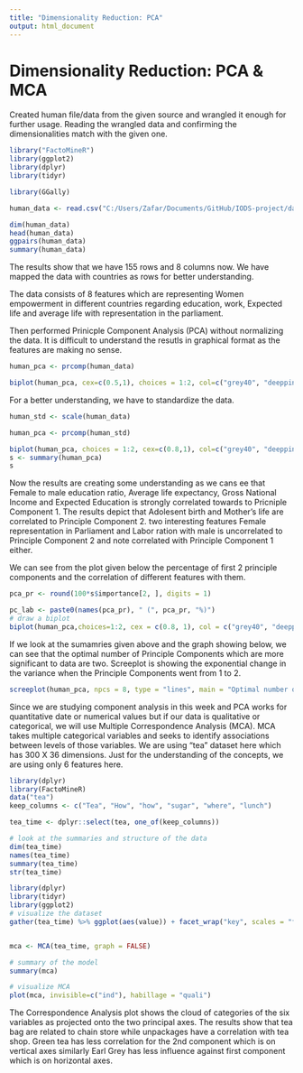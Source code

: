 ```yaml
---
title: "Dimensionality Reduction: PCA"
output: html_document
---
```

# Dimensionality Reduction: PCA & MCA
Created human file/data from the given source and wrangled it enough for further usage. Reading the wrangled data and confirming the dimensionalities match with the given one.

```r
library("FactoMineR")
library(ggplot2)
library(dplyr)
library(tidyr)

library(GGally)

human_data <- read.csv("C:/Users/Zafar/Documents/GitHub/IODS-project/data/human_.csv", sep = ",", header = TRUE, row.names = 1)
```

```r
dim(human_data)
head(human_data)
ggpairs(human_data)
summary(human_data)
```

The results show that we have 155 rows and 8 columns now. We have mapped the data with countries as rows for better understanding. 

The data consists of 8 features which are representing Women empowerment in different countries regarding education, work, Expected life and average life with representation in the parliament.

Then performed Prinicple Component Analysis (PCA) without normalizing the data. It is difficult to understand the resutls in graphical format as the features are making no sense.

```r

human_pca <- prcomp(human_data)

biplot(human_pca, cex=c(0.5,1), choices = 1:2, col=c("grey40", "deeppink2"))

```

For a better understanding, we have to standardize the data. 
```r

human_std <- scale(human_data)

human_pca <- prcomp(human_std)

biplot(human_pca, choices = 1:2, cex=c(0.8,1), col=c("grey40", "deeppink2"))
s <- summary(human_pca)
s
```

Now the results are creating some understanding as we cans ee that Female to male education ratio, Average life expectancy, Gross National Income and Expected Education is strongly correlated towards to Pricniple Component 1. 
The results depict that Adolesent birth and Mother's life are correlated to Principle Component 2. 
two interesting features Female representation in Parliament and Labor ration with male is uncorrelated to Principle Component 2 and note correlated with Principle Component 1 either.

We can see from the plot given below the percentage of first 2 principle components and the correlation of different features with them.

```r
pca_pr <- round(100*s$importance[2, ], digits = 1)

pc_lab <- paste0(names(pca_pr), " (", pca_pr, "%)")
# draw a biplot
biplot(human_pca,choices=1:2, cex = c(0.8, 1), col = c("grey40", "deeppink2"), xlab = pc_lab[1], ylab = pc_lab[2])

```

 If we look at the sumamries given above and the graph showing below, we can see that the optimal number of Principle Components which are more significant to data are two.
 Screeplot is showing the exponential change in the variance when the Principle Components went from 1 to 2. 
 
```r
screeplot(human_pca, npcs = 8, type = "lines", main = "Optimal number of PCs")
```

Since we are studying component analysis in this week and PCA works for quantitative date or numerical values but if our data is qualitative or categorical, we will use Multiple Correspondence Analysis (MCA). 
MCA takes multiple categorical variables and seeks to identify associations between levels of those variables.
We are using "tea" dataset here which has 300 X 36 dimensions. 
Just for the understanding of the concepts, we are using only 6 features here. 

```r
library(dplyr)
library(FactoMineR)
data("tea")
keep_columns <- c("Tea", "How", "how", "sugar", "where", "lunch")

tea_time <- dplyr::select(tea, one_of(keep_columns))
```

```r

# look at the summaries and structure of the data
dim(tea_time)
names(tea_time)
summary(tea_time)
str(tea_time)
```

```r
library(dplyr)
library(tidyr)
library(ggplot2)
# visualize the dataset
gather(tea_time) %>% ggplot(aes(value)) + facet_wrap("key", scales = "free") +geom_bar()+theme(axis.text.x = element_text(angle = 45, hjust = 1, size = 8))


mca <- MCA(tea_time, graph = FALSE)
```

```r

# summary of the model
summary(mca)

# visualize MCA
plot(mca, invisible=c("ind"), habillage = "quali")

```


The Correspondence Analysis plot shows the cloud of categories of the six variables as projected onto the two principal  axes. The results show that tea bag are related to chain store while unpackages have a correlation with tea shop. Green tea has less correlation for the 2nd component which is on vertical axes similarly Earl Grey has less influence against first component which is on horizontal axes.


 